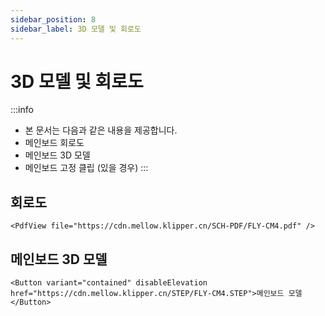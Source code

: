 ```yaml
---
sidebar_position: 8
sidebar_label: 3D 모델 및 회로도
---
```


# 3D 모델 및 회로도

:::info
* 본 문서는 다음과 같은 내용을 제공합니다.
* 메인보드 회로도
* 메인보드 3D 모델
* 메인보드 고정 클립 (있을 경우)
:::

## 회로도

    <PdfView file="https://cdn.mellow.klipper.cn/SCH-PDF/FLY-CM4.pdf" />


## 메인보드 3D 모델

    <Button variant="contained" disableElevation href="https://cdn.mellow.klipper.cn/STEP/FLY-CM4.STEP">메인보드 모델</Button>